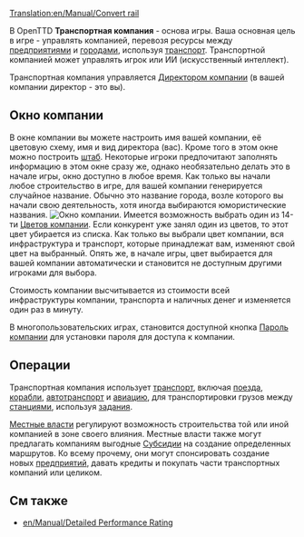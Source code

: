 [[Translation:en/Manual/Convert rail]]

В OpenTTD '''Транспортная компания''' - основа игры. Ваша основная цель в игре - управлять компанией, перевозя ресурсы между [[ru/Manual/Промышленность|предприятиями]] и [[ru/Manual/Город|городами]], используя [[ru/Manual/Транспорт|транспорт]]. Транспортной компанией может управлять игрок или ИИ (искусственный интеллект). 

Транспортная компания управляется [[ru/Transport Manager| Директором компании]] (в вашей компании директор - это вы).

==Окно компании==
В окне компании вы можете настроить имя вашей компании, её цветовую схему, имя и вид директора (вас). Кроме того в этом окне можно построить [[ru/Archive/Manual/Штаб|штаб]]. Некоторые игроки предпочитают заполнять информацию в этом окне сразу же, однако необязательно делать это в начале игры, окно доступно в любое время. Как только вы начали любое строительство  в игре, для вашей компании генерируется случайное название. Обычно это название города, возле которого вы начали свою деятельность, хотя иногда выбираются юмористические названия.
[[File:en/Manual/Companywindow.png|center|frame|Окно компании.]]
Имеется возможность выбрать один из 14-ти [[ru/Company Colours| Цветов компании]]. Если конкурент уже занял один из цветов, то этот цвет убирается из списка. Как только вы выбрали цвет компании, вся инфраструктура и транспорт, которые принадлежат вам, изменяют свой цвет на выбранный. Опять же, в начале игры, цвет выбирается для вашей компании автоматически и становится не доступным другими игроками для выбора. 


Стоимость компании высчитывается из стоимости всей инфраструктуры компании, транспорта и наличных денег  и изменяется один раз в минуту.

В многопользовательских играх, становится доступной кнопка  [[ru/Company password| Пароль компании]] для установки пароля для доступа к компании.

==Операции==
Транспортная компания использует [[ru/Manual/Транспорт|транспорт]], включая  [[ru/Manual/Поезда|поезда]], [[ru/Manual/Корабли|корабли]], [[ru/Manual/Автотранспорт|автотранспорт]] и [[ru/Manual/Авиация|авиацию]], для транспортировки грузов между [[ru/Manual/Станции|станциями]], используя [[ru/Manual/Задания|задания]]. 

[[ru/Local Authority| Местные власти]] регулируют возможность строительства той или иной компанией в зоне своего влияния.  Местные власти также могут предлагать компаниям выгодные  [[ru/Subsidy| Субсидии]] на создание определенных маршрутов. Ко всему прочему, они могут спонсировать создание новых  [[ru/Manual/Промышленность|предприятий]], давать кредиты и покупать части транспортных компаний или целиком.

==См также==
*[[en/Manual/Detailed Performance Rating]]